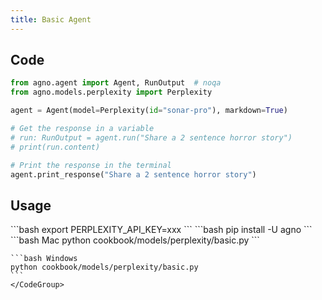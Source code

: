```yaml
---
title: Basic Agent
---
```


## Code

```python cookbook/models/perplexity/basic.py
from agno.agent import Agent, RunOutput  # noqa
from agno.models.perplexity import Perplexity

agent = Agent(model=Perplexity(id="sonar-pro"), markdown=True)

# Get the response in a variable
# run: RunOutput = agent.run("Share a 2 sentence horror story")
# print(run.content)

# Print the response in the terminal
agent.print_response("Share a 2 sentence horror story")

```

## Usage

<Steps>
  <Snippet file="create-venv-step.mdx" />

  <Step title="Set your API key">
    ```bash
    export PERPLEXITY_API_KEY=xxx
    ```
  </Step>

  <Step title="Install libraries">
    ```bash
    pip install -U agno
    ```
  </Step>

  <Step title="Run Agent">
    <CodeGroup>
    ```bash Mac
    python cookbook/models/perplexity/basic.py
    ```

    ```bash Windows
    python cookbook/models/perplexity/basic.py
    ```
    </CodeGroup>
  </Step>
</Steps>
